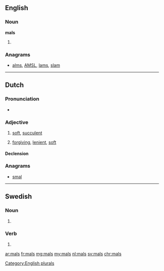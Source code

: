 ==English==

===Noun===
'''mals'''

# {{plural of|mal}}

===Anagrams===
* [[alms#English|alms]], [[AMSL#English|AMSL]], [[lams#English|lams]], [[slam#English|slam]]

[[Category:English plurals]]

----

==Dutch==

===Pronunciation===
* {{rhymes|ɑls|lang=nl}}

===Adjective===
{{nl-adj}}

# [[soft]], [[succulent]]
# {{context|figuratively|lang=nl}} [[forgiving]], [[lenient]], [[soft]]

====Declension====
{{nl-decl-adj}}

===Anagrams===
* [[smal#Dutch|smal]]

----

==Swedish==

===Noun===
{{head|sv|noun form}}

# {{sv-noun-form-indef-gen|mal}}

===Verb===
{{head|sv|verb form}}

# {{sv-verb-form-pre-pass|mala}}

[[ar:mals]]
[[fr:mals]]
[[mg:mals]]
[[my:mals]]
[[nl:mals]]
[[sv:mals]]
[[chr:mals]]